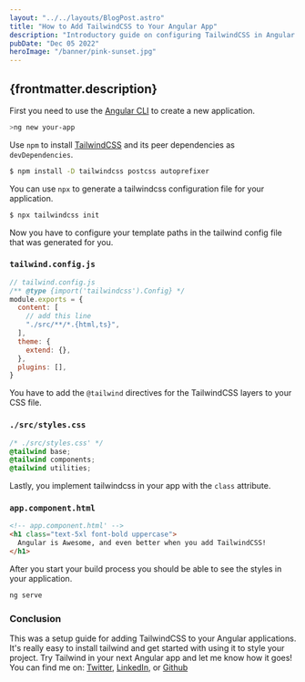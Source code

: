 ---
layout: "../../layouts/BlogPost.astro"
title: "How to Add TailwindCSS to Your Angular App"
description: "Introductory guide on configuring TailwindCSS in Angular applications"
pubDate: "Dec 05 2022"
heroImage: "/banner/pink-sunset.jpg"
---

## {frontmatter.description}

First you need to use the [Angular CLI](https://angular.io/cli) to create a new application.

```sh
>ng new your-app
```

Use `npm` to install [TailwindCSS](https://tailwindcss.com/) and its peer dependencies as `devDependencies`.

```sh
$ npm install -D tailwindcss postcss autoprefixer
```

You can use `npx` to generate a tailwindcss configuration file for your application.

```sh
$ npx tailwindcss init
```

Now you have to configure your template paths in the tailwind config file that was generated for you.

### `tailwind.config.js`

```js
// tailwind.config.js
/** @type {import('tailwindcss').Config} */
module.exports = {
  content: [
    // add this line
    "./src/**/*.{html,ts}",
  ],
  theme: {
    extend: {},
  },
  plugins: [],
}
```

You have to add the `@tailwind` directives for the TailwindCSS layers to your CSS file.

### `./src/styles.css`

```css
/* ./src/styles.css' */
@tailwind base;
@tailwind components;
@tailwind utilities;
```

Lastly, you implement tailwindcss in your app with the `class` attribute.

### `app.component.html`

```html
<!-- app.component.html' -->
<h1 class="text-5xl font-bold uppercase">
  Angular is Awesome, and even better when you add TailwindCSS!
</h1>
```

After you start your build process you should be able to see the styles in your application.

```sh
ng serve
```

### Conclusion

This was a setup guide for adding TailwindCSS to your Angular applications. It's really easy to install tailwind and get started with using it to style your project. Try Tailwind in your next Angular app and let me know how it goes! You can find me on: <a href="https://twitter.com/ronjtech" target="_blank" rel="noreferrer noopener">Twitter</a>, <a href="https://www.linkedin.com/in/ronjf/" target="_blank" rel="noreferrer noopener">LinkedIn</a>, or <a href="https://github.com/ronthetech" target="_blank" rel="noreferrer noopener">Github</a>
